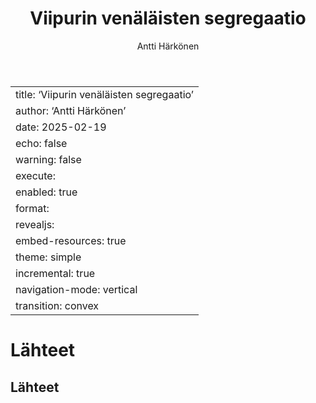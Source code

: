 % Viipurin venäläisten segregaatio
% Antti Härkönen

---
title: 'Viipurin venäläisten segregaatio'
author: 'Antti Härkönen'
date: 2025-02-19
echo: false
warning: false
execute:
    enabled: true
format: 
    revealjs:
        embed-resources: true
        theme: simple
        incremental: true
        navigation-mode: vertical
        transition: convex
---

#

##

# Lähteet

## Lähteet {.smaller}

